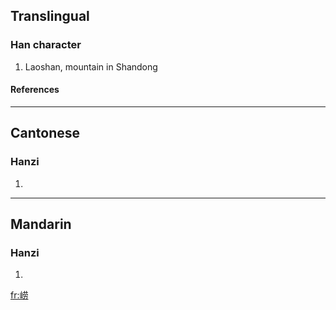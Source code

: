 {{see|嶗}}

==Translingual==
===Han character===
{{Han char|rn=46|rad=山|as=07|sn=10|four=|canj=山廿月尸 (UTBS)}}
# Laoshan, mountain in Shandong
====References====
{{Han ref|kx=0312.301|hdz=10772.180|uh=5D02|ud=23810}}
----
==Cantonese==
===Hanzi===
{{yue-hanzi|jyut=|y=dang3}}
# {{defn|Cantonese}}
----
==Mandarin==
===Hanzi===
{{cmn-hanzi|tra=嶗|pin=[[láo]] ([[lao2]])|wg=lao<sup>2</sup>}}
# {{defn|Mandarin}}

[[fr:崂]]